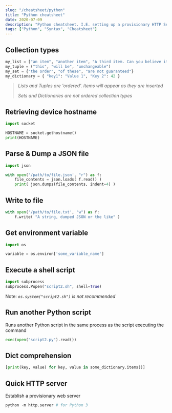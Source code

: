 ```yaml
---
slug: "/cheatsheet/python"
title: "Python cheatsheet"
date: 2020-07-09
description: "Python cheatsheet. I.E. setting up a provisionary HTTP Server."
tags: ["Python", "Syntax", "Cheatsheet"]
---
```


## Collection types
```python
my_list = ["an item", "another item", "A third item. Can you believe it?"]
my_tuple = ("this", "will be", "unchangeable")
my_set = {"the order", "of these", "are not guaranteed"}
my_dictionary = { "key1": "Value 1", "Key 2": 42 }
```

>*Lists and Tuples are 'ordered'. Items will appear as they are inserted*
>
>*Sets and Dictionaries are not ordered collection types*

## Retrieving device hostname
```python
import socket

HOSTNAME = socket.gethostname()
print(HOSTNAME)
```

## Parse & Dump a JSON file
```python
import json

with open('/path/to/file.json', "r") as f:
    file_contents = json.loads( f.read() )
    print( json.dumps(file_contents, indent=4) )
```

## Write to file
```python
with open('/path/to/file.txt', "w") as f:
    f.write( "A string, dumped JSON or the like" )
```

## Get environment variable
```python
import os

variable = os.environ['some_variable_name']
```

## Execute a shell script
```python
import subprocess
subprocess.Popen("script2.sh", shell=True)
```
Note: *<code>os.system("script2.sh")</code> is not recommended*

## Run another Python script
Runs another Python script in the same process as the script executing the command
```python
exec(open("script2.py").read())
```

## Dict comprehension
```python
[print(key, value) for key, value in some_dictionary.items()]
```

## Quick HTTP server
Establish a provisionary web server
```python
python -m http.server # for Python 3
```
